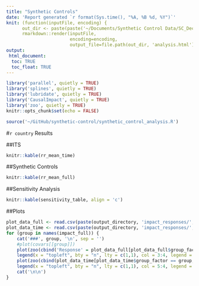 ```yaml
---
title: "Synthetic Controls"
date: 'Report generated `r format(Sys.time(), "%A, %B %d, %Y")`'
knit: (function(inputFile, encoding) { 
      out_dir <- paste(paste('~/Documents/Synthetic Control Data/SC_Dec/', 'SC_Dec_Coverage groups', '/', sep = ''), 'results', sep = '');
      rmarkdown::render(inputFile,
                        encoding=encoding, 
                        output_file=file.path(out_dir, 'analysis.html')) })
output:
 html_document:
  toc: TRUE
  toc_float: TRUE
---
```


```r
library('parallel', quietly = TRUE)
library('splines', quietly = TRUE)
library('lubridate', quietly = TRUE)
library('CausalImpact', quietly = TRUE)
library('zoo', quietly = TRUE)
knitr::opts_chunk$set(echo = FALSE)
```

```r
source('~/GitHub/synthetic-control/synthetic_control_analysis.R')
```

#`r country` Results

##ITS
```r
knitr::kable(rr_mean_time)
```

##Synthetic Controls
```r
knitr::kable(rr_mean_full)
```

##Sensitivity Analysis
```r
knitr::kable(sensitivity_table, align = 'c')
```

##Plots

```r
plot_data_full <- read.csv(paste(output_directory, 'impact_responses/', country, '_impact_full', '_response.csv', sep = ''), check.names = FALSE, stringsAsFactors = FALSE)
plot_data_time <- read.csv(paste(output_directory, 'impact_responses/', country, '_impact_time', '_response.csv', sep = ''), check.names = FALSE, stringsAsFactors = FALSE)
for (group in names(impact_full)) {
	cat('###', group, '\n', sep = '')
	#plot(covars[[group]])
	plot(zoo(cbind('Response' = plot_data_full[plot_data_full$group_factor == group, 'point.pred'], 'Outcome' = outcome[, group]), as.Date(plot_data_full[plot_data_full$group_factor == group, 'date'])), xlab = 'Date', ylab = 'Response Values', main = paste('SC and Outcome for', group), plot.type = 'single', col = 3:4)
	legend(x = "topleft", bty = "n", lty = c(1,1), col = 3:4, legend = c('SC', 'Pneumo'))
	plot(zoo(cbind(plot_data_time[plot_data_time$group_factor == group, 'point.pred'], outcome[, group]), as.Date(plot_data_time[plot_data_time$group_factor == group, 'date'])), xlab = 'Date', ylab = 'Response Values', main = paste('ITS and Outcome for', group), plot.type = 'single', col = 5:4)
	legend(x = "topleft", bty = "n", lty = c(1,1), col = 5:4, legend = c('ITS', 'Pneumo'))
	cat('\n\n')
}
```
